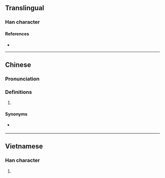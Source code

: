 {{character info}}
==Translingual==

===Han character===
{{Han char|rn=30|rad=口|as=08|sn=11|four=|canj=RGGY|ids=⿰口卦}}

====References====
* {{Han ref|kx=0196.261|hdz=10636.021|uh=5569|ud=21865}}

----

==Chinese==
{{zh-forms}}

===Pronunciation===
{{zh-pron
|c=gwaa3
|cat=part
}}

===Definitions===
{{zh-hanzi}}

# {{lb|zh|Cantonese}} {{n-g|Sentence final particle indicating uncertainty in a statement; implies that the speaker is not sure whether what he/she says is true.}}
#: {{zh-x|我 返 屋企 食 麵 啩。|'''Well''', I'm '''probably''' going to go home and eat noodles.|C}}

====Synonyms====
* {{q|Mandarin}} {{zh-l|吧}}

----

==Vietnamese==

===Han character===
{{vi-readings|reading=quấy|rs=口08}}

# {{rfdef|vi|sort=口08}}